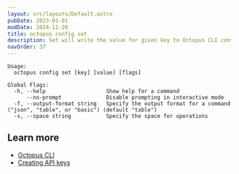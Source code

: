 ```yaml
---
layout: src/layouts/Default.astro
pubDate: 2023-01-01
modDate: 2024-11-20
title: octopus config set
description: Set will write the value for given key to Octopus CLI config file
navOrder: 37
---
```




```
Usage:
  octopus config set [key] [value] [flags]

Global Flags:
  -h, --help                   Show help for a command
      --no-prompt              Disable prompting in interactive mode
  -f, --output-format string   Specify the output format for a command ("json", "table", or "basic") (default "table")
  -s, --space string           Specify the space for operations

```

## Learn more

- [Octopus CLI](/docs/octopus-rest-api/cli)
- [Creating API keys](/docs/octopus-rest-api/how-to-create-an-api-key)